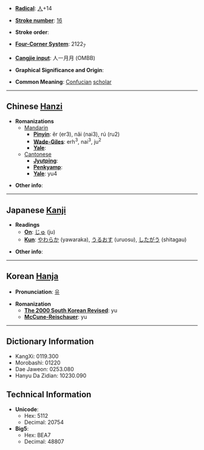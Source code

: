 * '''[[Wiktionary:Chinese radical index| Radical]]''': [[Wiktionary:Chinese radical index 人|人]]+14

* '''[[Wiktionary:Chinese total strokes index|Stroke number]]''': [[Wiktionary:Chinese total strokes index 16|16]]

* '''Stroke order''': 

* '''[[Wiktionary:Chinese four corner index|Four-Corner System]]''': 2122<sub>7</sub>

* '''[[Wiktionary:Chinese Cangjie index|Cangjie input]]''': 人一月月 (OMBB)

* '''Graphical Significance and Origin''': 

* '''Common Meaning''': [[Confucian]] [[scholar]]

----

== Chinese [[Hanzi]] ==

* '''Romanizations'''
** [[Mandarin]]
*** '''[[Pinyin]]''': ěr (er3), nǎi (nai3), rú (ru2)
*** '''[[Wade-Giles]]''': erh<sup>3</sup>, nai<sup>3</sup>, ju<sup>2</sup>
*** '''[[Yale]]''': 
**[[Cantonese]]
***'''[[Jyutping]]''':
***'''[[Penkyamp]]''': 
***'''[[Yale]]''': yu4

* '''Other info''': 

----

== Japanese [[Kanji]] ==

* '''Readings'''
** '''[[On]]''': [[じゅ]] (ju)
** '''[[Kun]]''': [[やわらか]] (yawaraka), [[うるおす]] (uruosu), [[したがう]] (shitagau)

* '''Other info''':  

----

== Korean [[Hanja]] ==

* '''Pronunciation''': [[유]]

* '''Romanization'''
** '''[[The 2000 South Korean Revised Romanization|The 2000 South Korean Revised]]''': yu
** '''[[McCune-Reischauer]]''': yu

----

== Dictionary Information ==

* KangXi: 0119.300
* Morobashi: 01220
* Dae Jaweon: 0253.080
* Hanyu Da Zidian: 10230.090

== Technical Information ==

* '''Unicode''':
** Hex: 5112
** Decimal: 20754
* '''Big5''':
** Hex: BEA7
** Decimal: 48807